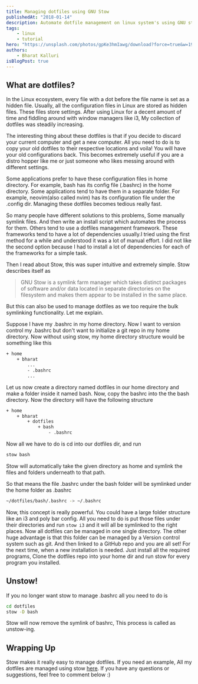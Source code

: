 ```yaml
---
title: Managing dotfiles using GNU Stow
publishedAt: "2018-01-14"
description: Automate dotfile management on linux system's using GNU stow.
tags:
    - linux
    - tutorial
hero: "https://unsplash.com/photos/gpKe3hmIawg/download?force=true&w=1920"
authors:
    - Bharat Kalluri
isBlogPost: true
---
```


## What are dotfiles?

In the Linux ecosystem, every file with a dot before the file name is set as a hidden file. Usually, all the configuration files in Linux are stored as hidden files. These files store settings. After using Linux for a decent amount of time and fiddling around with window managers like i3, My collection of dotfiles was steadily increasing.

The interesting thing about these dotfiles is that if you decide to discard your current computer and get a new computer. All you need to do is to copy your old dotfiles to their respective locations and voila! You will have your old configurations back. This becomes extremely useful if you are a distro hopper like me or just someone who likes messing around with different settings.

Some applications prefer to have these configuration files in home directory. For example, bash has its config file (.bashrc) in the home directory. Some applications tend to have them in a separate folder. For example, neovim(also called nvim) has its configuration file under the .config dir. Managing these dotfiles becomes tedious really fast.

So many people have different solutions to this problems, Some manually symlink files. And then write an install script which automates the process for them. Others tend to use a dotfiles management framework. These frameworks tend to have a lot of dependencies usually.I tried using the first method for a while and understood it was a lot of manual effort. I did not like the second option because I had to install a lot of dependencies for each of the frameworks for a simple task.

Then I read about Stow, this was super intuitive and extremely simple. Stow describes itself as

> GNU Stow is a symlink farm manager which takes distinct packages of software and/or data located in separate directories on the filesystem and makes them appear to be installed in the same place.

But this can also be used to manage dotfiles as we too require the bulk symlinking functionality. Let me explain.

Suppose I have my .bashrc in my home directory. Now I want to version control my .bashrc but don't want to initialize a git repo in my home directory. Now without using stow, my home directory structure would be something like this

```bash
+ home
	+ bharat
		...
		- .bashrc
		...
```

Let us now create a directory named dotfiles in our home directory and make a folder inside it named bash. Now, copy the bashrc into the the bash directory. Now the directory will have the following structure

```bash
+ home
	+ bharat
		+ dotfiles
			+ bash
				- .bashrc
```

Now all we have to do is cd into our dotfiles dir, and run

```bash
stow bash
```

Stow will automatically take the given directory as home and symlink the files and folders underneath to that path.

So that means the file .bashrc under the bash folder will be symlinked under the home folder as .bashrc

```bash
~/dotfiles/bash/.bashrc -> ~/.bashrc
```

Now, this concept is really powerful. You could have a large folder structure like an i3 and poly bar config. All you need to do is put those files under their directories and run `stow i3` and it will all be symlinked to the right places. Now all dotfiles can be managed in one single directory. The other huge advantage is that this folder can be managed by a Version control system such as git. And then linked to a GitHub repo and you are all set! For the next time, when a new installation is needed. Just install all the required programs, Clone the dotfiles repo into your home dir and run stow for every program you installed.

## Unstow!

If you no longer want stow to manage .bashrc all you need to do is

```bash
cd dotfiles
stow -D bash
```

Stow will now remove the symlink of bashrc, This process is called as unstow-ing.

## Wrapping Up

Stow makes it really easy to manage dotfiles. If you need an example, All my dotfiles are managed using stow [here](https://github.com/BharatKalluri/dotfiles). If you have any questions or suggestions, feel free to comment below :)
